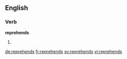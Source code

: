 ==English==

===Verb===
'''reprehends'''

# {{third-person singular of|reprehend}}

[[de:reprehends]]
[[fr:reprehends]]
[[sv:reprehends]]
[[vi:reprehends]]